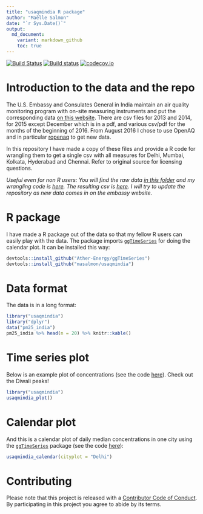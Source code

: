 ```yaml
---
title: "usaqmindia R package"
author: "Maëlle Salmon"
date: "`r Sys.Date()`"
output:
  md_document:
    variant: markdown_github
    toc: true
---
```


[![Build Status](https://travis-ci.org/masalmon/usaqmindia.svg?branch=master)](https://travis-ci.org/masalmon/usaqmindia)
[![Build status](https://ci.appveyor.com/api/projects/status/lujc2gn88smyvhrq?svg=true)](https://ci.appveyor.com/project/masalmon/usaqmindia)
[![codecov.io](https://codecov.io/github/masalmon/usaqmindia/coverage.svg?branch=master)](https://codecov.io/github/masalmon/usaqmindia?branch=master)

# Introduction to the data and the repo

The U.S. Embassy and Consulates General in India maintain an air quality monitoring program with on-site measuring instruments and put the corresponding data [on this website](http://newdelhi.usembassy.gov/airqualitydata.html). There are csv files for 2013 and 2014, for 2015 except December which is in a pdf, and various csv/pdf for the months of the beginning of 2016. From August 2016 I chose to use OpenAQ and in particular [ropenaq](https://github.com/ropenscilabs/ropenaq) to get new data.

In this repository I have made a copy of these files and provide a R code for wrangling them to get a single csv with all measures for Delhi, Mumbai, Kolkata, Hyderabad and Chennai. Refer to original source for licensing questions. 

*Useful even for non R users: You will find the raw data [in this folder](inst/extdata) and my wrangling code is [here](inst/pm25_consulate.R). The resulting csv is [here](inst/pm25USA.csv). I will try to update the repository as new data comes in on the embassy website.*

# R package

I have made a R package out of the data so that my fellow R users can easily play with the data. The package imports [`ggTimeSeries`](https://github.com/Ather-Energy/ggTimeSeries) for doing the calendar plot. It can be installed this way:

```r
devtools::install_github("Ather-Energy/ggTimeSeries")
devtools::install_github("masalmon/usaqmindia")

```

# Data format

The data is in a long format:

```r
library("usaqmindia")
library("dplyr")
data("pm25_india")
pm25_india %>% head(n = 20) %>% knitr::kable()
```

# Time series plot

Below is an example plot of concentrations (see the code [here](R/redo_plot.R)). Check out the Diwali peaks!

```r
library("usaqmindia")
usaqmindia_plot()

```

# Calendar plot

And this is a calendar plot of daily median concentrations in one city using the [`ggTimeSeries`](https://github.com/Ather-Energy/ggTimeSeries) package (see the code [here](R/calendar.R)):

```r
usaqmindia_calendar(cityplot = "Delhi")

```

# Contributing

Please note that this project is released with a [Contributor Code of Conduct](CONDUCT.md). By participating in this project you agree to abide by its terms.
